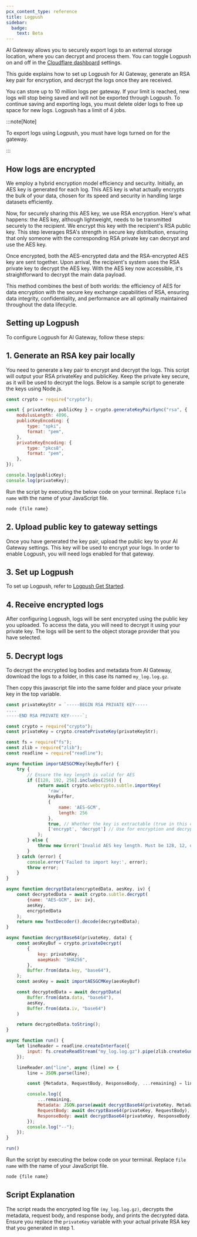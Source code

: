```yaml
---
pcx_content_type: reference
title: Logpush
sidebar:
  badge:
    text: Beta
---
```



AI Gateway allows you to securely export logs to an external storage location, where you can decrypt and process them.
You can toggle Logpush on and off in the [Cloudflare dashboard](https://dash.cloudflare.com) settings.

This guide explains how to set up Logpush for AI Gateway, generate an RSA key pair for encryption, and decrypt the logs once they are received.

You can store up to 10 million logs per gateway. If your limit is reached, new logs will stop being saved and will not be exported through Logpush. To continue saving and exporting logs, you must delete older logs to free up space for new logs. Logpush has a limit of 4 jobs.

:::note[Note]

To export logs using Logpush, you must have logs turned on for the gateway.

:::

## How logs are encrypted

We employ a hybrid encryption model efficiency and security. Initially, an AES key is generated for each log. This AES key is what actually encrypts the bulk of your data, chosen for its speed and security in handling large datasets efficiently.

Now, for securely sharing this AES key, we use RSA encryption. Here's what happens: the AES key, although lightweight, needs to be transmitted securely to the recipient. We encrypt this key with the recipient's RSA public key. This step leverages RSA's strength in secure key distribution, ensuring that only someone with the corresponding RSA private key can decrypt and use the AES key.

Once encrypted, both the AES-encrypted data and the RSA-encrypted AES key are sent together. Upon arrival, the recipient's system uses the RSA private key to decrypt the AES key. With the AES key now accessible, it's straightforward to decrypt the main data payload.

This method combines the best of both worlds: the efficiency of AES for data encryption with the secure key exchange capabilities of RSA, ensuring data integrity, confidentiality, and performance are all optimally maintained throughout the data lifecycle.

## Setting up Logpush

To configure Logpush for AI Gateway, follow these steps:

## 1. Generate an RSA key pair locally

You need to generate a key pair to encrypt and decrypt the logs. This script will output your RSA privateKey and publicKey. Keep the private key secure, as it will be used to decrypt the logs. Below is a sample script to generate the keys using Node.js.

```js title="JavaScript"
const crypto = require("crypto");

const { privateKey, publicKey } = crypto.generateKeyPairSync("rsa", {
	modulusLength: 4096,
	publicKeyEncoding: {
		type: "spki",
		format: "pem",
	},
	privateKeyEncoding: {
		type: "pkcs8",
		format: "pem",
	},
});

console.log(publicKey);
console.log(privateKey);
```

Run the script by executing the below code on your terminal. Replace `file name` with the name of your JavaScript file.

```bash
node {file name}
```


## 2. Upload public key to gateway settings

Once you have generated the key pair, upload the public key to your AI Gateway settings. This key will be used to encrypt your logs. In order to enable Logpush, you will need logs enabled for that gateway.

## 3. Set up Logpush

To set up Logpush, refer to [Logpush Get Started](/logs/get-started/).

## 4. Receive encrypted logs

After configuring Logpush, logs will be sent encrypted using the public key you uploaded. To access the data, you will need to decrypt it using your private key. The logs will be sent to the object storage provider that you have selected.

## 5. Decrypt logs

To decrypt the encrypted log bodies and metadata from AI Gateway, download the logs to a folder, in this case its named `my_log.log.gz`.

Then copy this javascript file into the same folder and place your private key in the top variable.

```js title="JavaScript"
const privateKeyStr = `-----BEGIN RSA PRIVATE KEY-----
....
-----END RSA PRIVATE KEY-----`;

const crypto = require("crypto");
const privateKey = crypto.createPrivateKey(privateKeyStr);

const fs = require("fs");
const zlib = require("zlib");
const readline = require("readline");

async function importAESGCMKey(keyBuffer) {
    try {
        // Ensure the key length is valid for AES
        if ([128, 192, 256].includes(256)) {
            return await crypto.webcrypto.subtle.importKey(
                'raw',
                keyBuffer,
                {
                    name: 'AES-GCM',
                    length: 256
                },
                true, // Whether the key is extractable (true in this case to allow for export later if needed)
                ['encrypt', 'decrypt'] // Use for encryption and decryption
            );
        } else {
            throw new Error('Invalid AES key length. Must be 128, 12, or 256 bits.');
        }
    } catch (error) {
        console.error('Failed to import key:', error);
        throw error;
    }
}

async function decryptData(encryptedData, aesKey, iv) {
    const decryptedData = await crypto.subtle.decrypt(
        {name: "AES-GCM", iv: iv},
        aesKey,
        encryptedData
    );
    return new TextDecoder().decode(decryptedData);
}

async function decryptBase64(privateKey, data) {
    const aesKeyBuf = crypto.privateDecrypt(
        {
            key: privateKey,
            oaepHash: "SHA256",
        },
        Buffer.from(data.key, "base64"),
    );
    const aesKey = await importAESGCMKey(aesKeyBuf)

    const decryptedData = await decryptData(
        Buffer.from(data.data, "base64"),
        aesKey,
        Buffer.from(data.iv, "base64")
    )

    return decryptedData.toString();
}

async function run() {
    let lineReader = readline.createInterface({
        input: fs.createReadStream("my_log.log.gz").pipe(zlib.createGunzip()),
    });

    lineReader.on("line", async (line) => {
        line = JSON.parse(line);

        const {Metadata, RequestBody, ResponseBody, ...remaining} = line;

        console.log({
            ...remaining,
            Metadata: JSON.parse(await decryptBase64(privateKey, Metadata)),
            RequestBody: await decryptBase64(privateKey, RequestBody),
            ResponseBody: await decryptBase64(privateKey, ResponseBody),
        });
        console.log("--");
    });
}

run()
```

Run the script by executing the below code on your terminal. Replace `file name` with the name of your JavaScript file.

```bash
node {file name}
```

## Script Explanation

The script reads the encrypted log file `(my_log.log.gz)`, decrypts the metadata, request body, and response body, and prints the decrypted data.
Ensure you replace the `privateKey` variable with your actual private RSA key that you generated in step 1.
